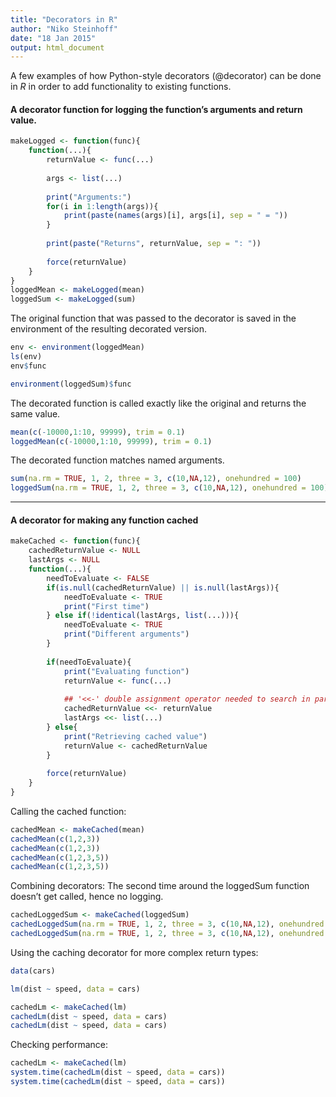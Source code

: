 ```yaml
---
title: "Decorators in R"
author: "Niko Steinhoff"
date: "18 Jan 2015"
output: html_document
---
```


A few examples of how Python-style decorators (@decorator) can be done in *R* in order to add functionality to existing functions.

#### A decorator function for logging the function's arguments and return value.
```r
makeLogged <- function(func){
    function(...){
        returnValue <- func(...)
        
        args <- list(...)
        
        print("Arguments:")
        for(i in 1:length(args)){
            print(paste(names(args)[i], args[i], sep = " = "))
        }
        
        print(paste("Returns", returnValue, sep = ": "))
        
        force(returnValue)
    }   
}
loggedMean <- makeLogged(mean)
loggedSum <- makeLogged(sum)
```

The original function that was passed to the decorator is saved in the environment of the resulting decorated version.
```r
env <- environment(loggedMean)
ls(env)
env$func

environment(loggedSum)$func
```

The decorated function is called exactly like the original and returns the same value.
```r
mean(c(-10000,1:10, 99999), trim = 0.1)
loggedMean(c(-10000,1:10, 99999), trim = 0.1)
```

The decorated function matches named arguments.
```r
sum(na.rm = TRUE, 1, 2, three = 3, c(10,NA,12), onehundred = 100)
loggedSum(na.rm = TRUE, 1, 2, three = 3, c(10,NA,12), onehundred = 100)
```
___

#### A decorator for making any function cached
```r
makeCached <- function(func){
    cachedReturnValue <- NULL
    lastArgs <- NULL
    function(...){
        needToEvaluate <- FALSE
        if(is.null(cachedReturnValue) || is.null(lastArgs)){
            needToEvaluate <- TRUE
            print("First time")
        } else if(!identical(lastArgs, list(...))){
            needToEvaluate <- TRUE
            print("Different arguments")
        }
        
        if(needToEvaluate){
            print("Evaluating function")
            returnValue <- func(...)
                 
            ## '<<-' double assignment operator needed to search in parent environment
            cachedReturnValue <<- returnValue
            lastArgs <<- list(...)
        } else{
            print("Retrieving cached value")
            returnValue <- cachedReturnValue
        }
   
        force(returnValue)
    }
}
```

Calling the cached function:
```r
cachedMean <- makeCached(mean)
cachedMean(c(1,2,3))
cachedMean(c(1,2,3))
cachedMean(c(1,2,3,5))
cachedMean(c(1,2,3,5))
```

Combining decorators: 
The second time around the loggedSum function doesn't get called, hence no logging.
```r
cachedLoggedSum <- makeCached(loggedSum)
cachedLoggedSum(na.rm = TRUE, 1, 2, three = 3, c(10,NA,12), onehundred = 100)
cachedLoggedSum(na.rm = TRUE, 1, 2, three = 3, c(10,NA,12), onehundred = 100)
```

Using the caching decorator for more complex return types:
```r
data(cars)

lm(dist ~ speed, data = cars)

cachedLm <- makeCached(lm)
cachedLm(dist ~ speed, data = cars)
cachedLm(dist ~ speed, data = cars)
```

Checking performance:
```r
cachedLm <- makeCached(lm)
system.time(cachedLm(dist ~ speed, data = cars))
system.time(cachedLm(dist ~ speed, data = cars))
```



